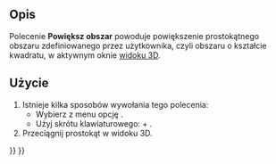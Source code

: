 <languages/>

{{Docnav/pl
|[[Std_ViewZoomOut/pl|Pomniejsz]]
|[[Std_ViewDockUndockFullscreen/pl|Zadokuj / Oddokuj okno]]
|[[Std_View_Menu/pl|Menu Widok]]
|IconL=Std_ViewZoomOut.svg
|IconR=
|IconC=Freecad.svg
}}

{{GuiCommand/pl
|Name=Std Std ViewBoxZoom
|Name/pl=Std: Powiększ obszar
|MenuLocation=Widok → Powiększenie → Powiększ obszar
|Workbenches=wszystkie
|Shortcut={{KEY|Ctrl}} + {{KEY|B}}
|SeeAlso=[[Std_ViewZoomIn/pl|Przybliż]],  [[Std_ViewZoomOut/pl|Oddal]]
}}

<span id="Description"></span>
==Opis==

Polecenie '''Powiększ obszar''' powoduje powiększenie prostokątnego obszaru zdefiniowanego przez użytkownika, czyli obszaru o kształcie kwadratu, w aktywnym oknie [[3D_view/pl|widoku 3D]].

<span id="Usage"></span>
==Użycie==

# Istnieje kilka sposobów wywołania tego polecenia:
#* Wybierz z menu opcję {{MenuCommand|Widok → Powiększenie → [[Image:Std_ViewBoxZoom.svg|16px]] Powiększ obszar}}.
#* Użyj skrótu klawiaturowego: {{KEY|Ctrl}} + {{KEY|B}}.
# Przeciągnij prostokąt w widoku 3D.


{{Docnav/pl
|[[Std_ViewZoomOut/pl|Pomniejsz]]
|[[Std_ViewDockUndockFullscreen/pl|Zadokuj / Oddokuj okno]]
|[[Std_View_Menu/pl|Menu Widok]]
|IconL=Std_ViewZoomOut.svg
|IconR=
|IconC=Freecad.svg
}}

{{Std_Base_navi{{#translation:}}}}
{{Userdocnavi{{#translation:}}}}